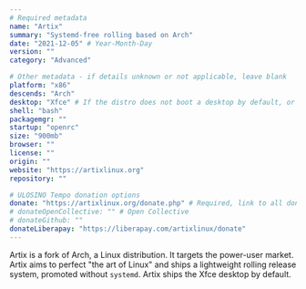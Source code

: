 ```yaml
---
# Required metadata
name: "Artix"
summary: "Systemd-free rolling based on Arch"
date: "2021-12-05" # Year-Month-Day
version: ""
category: "Advanced"

# Other metadata - if details unknown or not applicable, leave blank
platform: "x86"
descends: "Arch"
desktop: "Xfce" # If the distro does not boot a desktop by default, or doesn't ship one, leave 'desktop' blank
shell: "bash"
packagemgr: ""
startup: "openrc"
size: "900mb"
browser: ""
license: ""
origin: ""
website: "https://artixlinux.org"
repository: ""

# ULOSINO Tempo donation options
donate: "https://artixlinux.org/donate.php" # Required, link to all donation options
# donateOpenCollective: "" # Open Collective
# donateGithub: ""
donateLiberapay: "https://liberapay.com/artixlinux/donate"
---
```


Artix is a fork of Arch, a Linux distribution. It targets the power-user market. Artix aims to perfect "the art of Linux" and ships a lightweight rolling release system, promoted without `systemd`. Artix ships the Xfce desktop by default.
